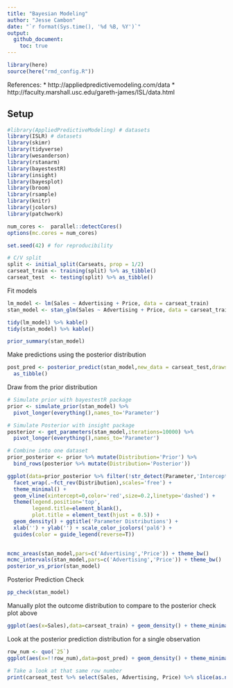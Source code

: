 ```yaml
---
title: "Bayesian Modeling"
author: "Jesse Cambon"
date: "`r format(Sys.time(), '%d %B, %Y')`"
output:
  github_document:
    toc: true
---
```


```r
library(here)
source(here("rmd_config.R"))
```

References:
* http://appliedpredictivemodeling.com/data
* http://faculty.marshall.usc.edu/gareth-james/ISL/data.html

## Setup

```r
#library(AppliedPredictiveModeling) # datasets
library(ISLR) # datasets
library(skimr)
library(tidyverse)
library(wesanderson)
library(rstanarm)
library(bayestestR)
library(insight)
library(bayesplot)
library(broom)
library(rsample)
library(knitr)
library(jcolors)
library(patchwork)

num_cores <-  parallel::detectCores()
options(mc.cores = num_cores)

set.seed(42) # for reproducibility

# C/V split
split <- initial_split(Carseats, prop = 1/2)
carseat_train <- training(split) %>% as_tibble()
carseat_test  <- testing(split) %>% as_tibble()
```

Fit models

```r
lm_model <- lm(Sales ~ Advertising + Price, data = carseat_train)
stan_model <- stan_glm(Sales ~ Advertising + Price, data = carseat_train)
```

```r
tidy(lm_model) %>% kable()
tidy(stan_model) %>% kable()
```

```r
prior_summary(stan_model)
```


Make predictions using the posterior distribution

```r
post_pred <- posterior_predict(stan_model,new_data = carseat_test,draws = 1000) %>%
  as_tibble()
```

Draw from the prior distribution

```r
# Simulate prior with bayestestR package
prior <- simulate_prior(stan_model) %>%
  pivot_longer(everything(),names_to='Parameter')

# Simulate Posterior with insight package
posterior <- get_parameters(stan_model,iterations=10000) %>% 
  pivot_longer(everything(),names_to='Parameter')

# Combine into one dataset
prior_posterior <- prior %>% mutate(Distribution='Prior') %>% 
  bind_rows(posterior %>% mutate(Distribution='Posterior'))

```

```r
ggplot(data=prior_posterior %>% filter(!str_detect(Parameter,'Intercept')),aes(x=value,color=Parameter)) +
  facet_wrap(.~fct_rev(Distribution),scales='free') +
  theme_minimal() +
  geom_vline(xintercept=0,color='red',size=0.2,linetype='dashed') +
  theme(legend.position='top',
        legend.title=element_blank(),
        plot.title = element_text(hjust = 0.5)) +
  geom_density() + ggtitle('Parameter Distributions') +
  xlab('') + ylab('') + scale_color_jcolors('pal6') + 
  guides(color = guide_legend(reverse=T))
  
```


```r
mcmc_areas(stan_model,pars=c('Advertising','Price')) + theme_bw()
mcmc_intervals(stan_model,pars=c('Advertising','Price')) + theme_bw()
posterior_vs_prior(stan_model)
```


Posterior Prediction Check

```r
pp_check(stan_model)
```


Manually plot the outcome distribution to compare to the posterior check plot above 

```r
ggplot(aes(x=Sales),data=carseat_train) + geom_density() + theme_minimal()
```

Look at the posterior prediction distribution for a single observation

```r

row_num <- quo(`25`)
ggplot(aes(x=!!row_num),data=post_pred) + geom_density() + theme_minimal()

# Take a look at that same row number
print(carseat_test %>% select(Sales, Advertising, Price) %>% slice(as.numeric(as_label(row_num))))
```

